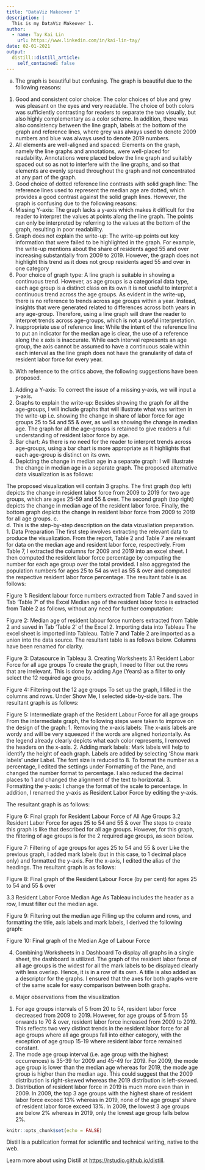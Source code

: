 ```yaml
---
title: "DataViz Makeover 1"
description: |
  This is my DataViz Makeover 1. 
author:
  - name: Tay Kai Lin
    url: https://www.linkedin.com/in/kai-lin-tay/
date: 02-01-2021
output:
  distill::distill_article:
    self_contained: false
---
```

a.	The graph is beautiful but confusing. 
The graph is beautiful due to the following reasons:
1.	Good and consistent color choice: The color choices of blue and grey was pleasant on the eyes and very readable. The choice of both colors was sufficiently contrasting for readers to separate the two visually, but also highly complementary as a color scheme. In addition, there was also consistency between the line graph, labels at the bottom of the graph and reference lines, where grey was always used to denote 2009 numbers and blue was always used to denote 2019 numbers. 
2.	All elements are well-aligned and spaced: Elements on the graph, namely the line graphs and annotations, were well-placed for readability. Annotations were placed below the line graph and suitably spaced out so as not to interfere with the line graphs, and so that elements are evenly spread throughout the graph and not concentrated at any part of the graph.
3.	Good choice of dotted reference line contrasts with solid graph line: The reference lines used to represent the median age are dotted, which provides a good contrast against the solid graph lines. 
However, the graph is confusing due to the following reasons: 
1.	Missing Y-axis: The graph lacks a y-axis which makes it difficult for the reader to interpret the values at points along the line graph. The points can only be interpreted by referring to the values at the bottom of the graph, resulting in poor readability.
2.	Graph does not explain the write-up: The write-up points out key information that were failed to be highlighted in the graph. For example, the write-up mentions about the share of residents aged 55 and over increasing substantially from 2009 to 2019. However, the graph does not highlight this trend as it does not group residents aged 55 and over in one category  
3.	Poor choice of graph type: A line graph is suitable in showing a continuous trend. However, as age groups is a categorical data type, each age group is a distinct class on its own it is not useful to interpret a continuous trend across the age groups. As evident in the write-up, there is no reference to trends across age groups within a year. Instead, insights that were generated related to differences across both years in any age-group. Therefore, using a line graph will draw the reader to interpret trends across age-groups, which is not a useful interpretation. 
4.	Inappropriate use of reference line: While the intent of the reference line to put an indicator for the median age is clear, the use of a reference along the x axis is inaccurate. While each interval represents an age group, the axis cannot be assumed to have a continuous scale within each interval as the line graph does not have the granularity of data of resident labor force for every year. 

b.	With reference to the critics above, the following suggestions have been proposed. 
1.	Adding a Y-axis: To correct the issue of a missing y-axis, we will input a y-axis. 
2.	Graphs to explain the write-up: Besides showing the graph for all the age-groups, I will include graphs that will illustrate what was written in the write-up i.e. showing the change in share of labor force for age groups 25 to 54 and 55 & over, as well as showing the change in median age. The graph for all the age-groups is retained to give readers a full understanding of resident labor force by age.
3.	Bar chart: As there is no need for the reader to interpret trends across age-groups, using a bar chart is more appropriate as it highlights that each age-group is distinct on its own. 
4.	Depicting the change in median age in a separate graph: I will illustrate the change in median age in a separate graph. 
The proposed alternative data visualization is as follows: 
 
The proposed visualization will contain 3 graphs. The first graph (top left) depicts the change in resident labor force from 2009 to 2019 for two age groups, which are ages 25-59 and 55 & over. The second graph (top right) depicts the change in median age of the resident labor force. Finally, the bottom graph depicts the change in resident labor force from 2009 to 2019 for all age groups. 
c.	
d.	This is the step-by-step description on the data vizualiation preparation.
1.	Data Preparation
The first step involves extracting the relevant data to produce the visualization. From the report, Table 2 and Table 7 are relevant for data on the median age and resident labor force, respectively. From Table 7, I extracted the columns for 2009 and 2019 into an excel sheet. I then computed the resident labor force percentage by computing the number for each age group over the total provided. I also aggregated the population numbers for ages 25 to 54 as well as 55 & over and computed the respective resident labor force percentage. The resultant table is as follows: 
 
Figure 1: Resident labour force numbers extracted from Table 7 and saved in Tab ‘Table 7’ of the Excel
Median age of the resident labor force is extracted from Table 2 as follows, without any need for further computation: 
 
Figure 2: Median age of resident labour force numbers extracted from Table 2 and saved in Tab ‘Table 2’ of the Excel 
2.	Importing data into Tableau 
The excel sheet is imported into Tableau. Table 7 and Table 2 are imported as a union into the data source. The resultant table is as follows below. Columns have been renamed for clarity. 
 
Figure 3: Datasource in Tableau
3.	Creating Worksheets
3.1	Resident Labor Force for all age groups 
To create the graph, I need to filter out the rows that are irrelevant. This is done by adding Age (Years) as a filter to only select the 12 required age groups. 
 
Figure 4: Filtering out the 12 age groups
To set up the graph, I filled in the columns and rows. Under Show Me, I selected side-by-side bars. The resultant graph is as follows: 
 
Figure 5: Intermediate graph of the Resident Labour Force for all age groups
From the intermediate graph, the following steps were taken to improve on the design of the graph: 
1.	Removing the x-axis labels: The x-axis labels are wordy and will be very squeezed if the words are aligned horizontally. As the legend already clearly depicts what each color represents, I removed the headers on the x-axis. 
2.	Adding mark labels: Mark labels will help to identify the height of each graph. Labels are added by selecting ‘Show mark labels’ under Label. The font size is reduced to 8. To format the number as a percentage, I edited the settings under Formatting of the Pane, and changed the number format to percentage. I also reduced the decimal places to 1 and changed the alignment of the text to horizontal. 
3.	Formatting the y-axis: I change the format of the scale to percentage. In addition, I renamed the y-axis as Resident Labor Force by editing the y-axis.

The resultant graph is as follows: 
 
Figure 6: Final graph for Resident Labour Force of All Age Groups
3.2	Resident Labor Force for ages 25 to 54 and 55 & over 
The steps to create this graph is like that described for all age groups. However, for this graph, the filtering of age groups is for the 2 required age groups, as seen below. 
 
Figure 7: Filtering of age groups for ages 25 to 54 and 55 & over
Like the previous graph, I added mark labels (but in this case, to 1 decimal place only) and formatted the y-axis. For the x-axis, I edited the alias of the headings. The resultant graph is as follows: 
 
Figure 8: Final graph of the Resident Labour Force (by per cent) for ages 25 to 54 and 55 & over

3.3	Resident Labor Force Median Age 
As Tableau includes the header as a row, I must filter out the median age. 
 
Figure 9: Filtering out the median age
Filling up the column and rows, and formatting the title, axis labels and mark labels, I derived the following graph: 
 
Figure 10: Final graph of the Median Age of Labour Force

4.	Combining Worksheets in a Dashboard
To display all graphs in a single sheet, the dashboard is utilized. The graph of the resident labor force of all age groups is the widest for all the mark labels to be displayed clearly with less overlap. Hence, it is in a row of its own.  A title is also added as a descriptor for the graphs. I ensured that the axes for both graphs were of the same scale for easy comparison between both graphs. 

e.	Major observations from the visualization
1.	For age groups intervals of 5 from 20 to 54, resident labor force decreased from 2009 to 2019. However, for age groups of 5 from 55 onwards to 70 & over, resident labor force increased from 2009 to 2019. This reflects two very distinct trends in the resident labor force for all age groups where all age groups fall into either category, with the exception of age group 15-19 where resident labor force remained constant.
2.	The mode age group interval (i.e. age group with the highest occurrences) is 35-39 for 2009 and 45-49 for 2019. For 2009, the mode age group is lower than the median age whereas for 2019, the mode age group is higher than the median age. This could suggest that the 2009 distribution is right-skewed whereas the 2019 distribution is left-skewed. 
3.	Distribution of resident labor force in 2019 is much more even than in 2009. In 2009, the top 3 age groups with the highest share of resident labor force exceed 13% whereas in 2019, none of the age groups’ share of resident labor force exceed 13%. In 2009, the lowest 3 age groups are below 2% whereas in 2019, only the lowest age group falls below 2%. 


```r
knitr::opts_chunk$set(echo = FALSE)
```

Distill is a publication format for scientific and technical writing, native to the web.

Learn more about using Distill at <https://rstudio.github.io/distill>.


